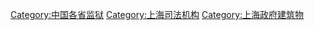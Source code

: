[[Category:中国各省监狱|Category:中国各省监狱]]
[[Category:上海司法机构|Category:上海司法机构]]
[[Category:上海政府建筑物|Category:上海政府建筑物]]